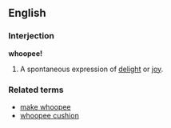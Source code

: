 ==English==
===Interjection===
'''whoopee!'''

#A spontaneous expression of [[delight]] or [[joy]].

===Related terms===
*[[make whoopee]]
*[[whoopee cushion]]
